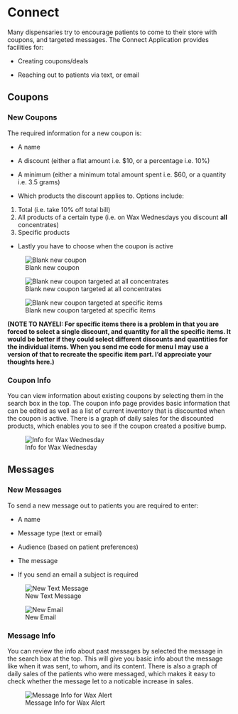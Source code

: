 # Connect

<link rel="icon" type="image/png" href="https://s3-us-west-2.amazonaws.com/cannadatacdn/CannaData_Logo.png">

Many dispensaries try to encourage patients to come to their store with coupons, and targeted messages. The Connect Application provides facilities for:

* Creating coupons/deals

* Reaching out to patients via text, or email

## Coupons

### New Coupons

The required information for a new coupon is:

* A name

* A discount (either a flat amount i.e. $10, or a percentage i.e. 10%)

* A minimum (either a minimum total amount spent i.e. $60, or a quantity i.e. 3.5 grams)

* Which products the discount applies to. Options include:

1. Total (i.e. take 10% off total bill)
2. All products of a certain type (i.e. on Wax Wednesdays you discount **all** concentrates)
3. Specific products

* Lastly you have to choose when the coupon is active

![Blank new coupon](images/C1.png)

![Blank new coupon targeted at all concentrates](images/C2.png)

![Blank new coupon targeted at specific items](images/C3.png)

**(NOTE TO NAYELI: For specific items there is a problem in that you are forced to select a single discount, and quantity for all the specific items. It would be better if they could select different discounts and quantities for the individual items. When you send me code for menu I may use a version of that to recreate the specific item part. I'd appreciate your thoughts here.)**

### Coupon Info

You can view information about existing coupons by selecting them in the search box in the top. The coupon info page provides basic information that can be edited as well as a list of current inventory that is discounted when the coupon is active. There is a graph of daily sales for the discounted products, which enables you to see if the coupon created a positive bump.

![Info for Wax Wednesday](images/C4.png)


## Messages

### New Messages

To send a new message out to patients you are required to enter:

* A name 

* Message type (text or email)

* Audience (based on patient preferences)

* The message

* If you send an email a subject is required

![New Text Message](images/C5.png)

![New Email](images/C6.png)

### Message Info

You can review the info about past messages by selected the message in the search box at the top. This will give you basic info about the message like when it was sent, to whom, and its content. There is also a graph of daily sales of the patients who were messaged, which makes it easy to check whether the message let to a noticable increase in sales.

![Message Info for Wax Alert](images/C7.png)